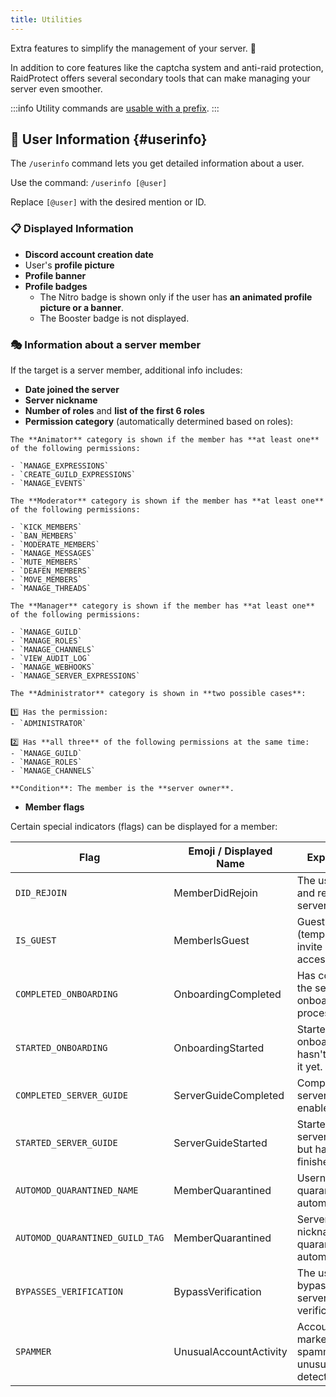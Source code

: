 ```yaml
---
title: Utilities
---
```



Extra features to simplify the management of your server. 🔧

In addition to core features like the captcha system and anti-raid protection, RaidProtect offers several secondary tools that can make managing your server even smoother.

:::info
Utility commands are [usable with a prefix](../guides/prefix.md).
:::

## 👤 User Information {#userinfo}

The `/userinfo` command lets you get detailed information about a user.

Use the command: ```/userinfo [@user]```

Replace `[@user]` with the desired mention or ID.

### 📋 Displayed Information

- **Discord account creation date**
- User's **profile picture**
- **Profile banner**
- **Profile badges**
  - The Nitro badge is shown only if the user has **an animated profile picture or a banner**.
  - The Booster badge is not displayed.


### 🎭 Information about a server member

If the target is a server member, additional info includes:

- **Date joined the server**
- **Server nickname**
- **Number of roles** and **list of the first 6 roles**
- **Permission category** (automatically determined based on roles):

<Tabs>
  <TabItem value="animator" label="🟦 Animator">

    The **Animator** category is shown if the member has **at least one** of the following permissions:

    - `MANAGE_EXPRESSIONS`
    - `CREATE_GUILD_EXPRESSIONS`
    - `MANAGE_EVENTS`

  </TabItem>
  <TabItem value="moderator" label="🟨 Moderator">

    The **Moderator** category is shown if the member has **at least one** of the following permissions:

    - `KICK_MEMBERS`
    - `BAN_MEMBERS`
    - `MODERATE_MEMBERS`
    - `MANAGE_MESSAGES`
    - `MUTE_MEMBERS`
    - `DEAFEN_MEMBERS`
    - `MOVE_MEMBERS`
    - `MANAGE_THREADS`

  </TabItem>
  <TabItem value="manager" label="🟧 Manager">

    The **Manager** category is shown if the member has **at least one** of the following permissions:

    - `MANAGE_GUILD`
    - `MANAGE_ROLES`
    - `MANAGE_CHANNELS`
    - `VIEW_AUDIT_LOG`
    - `MANAGE_WEBHOOKS`
    - `MANAGE_SERVER_EXPRESSIONS`

  </TabItem>
  <TabItem value="admin" label="🟥 Administrator">

    The **Administrator** category is shown in **two possible cases**:

    1️⃣ Has the permission:
    - `ADMINISTRATOR`

    2️⃣ Has **all three** of the following permissions at the same time:
    - `MANAGE_GUILD`
    - `MANAGE_ROLES`
    - `MANAGE_CHANNELS`

  </TabItem>
  <TabItem value="owner" label="🟩 Owner" default>

    **Condition**: The member is the **server owner**.

  </TabItem>
</Tabs>

- **Member flags**

Certain special indicators (flags) can be displayed for a member:

| Flag                                      | Emoji / Displayed Name       | Explanation                                                        |
| ----------------------------------------- | ---------------------------- | ------------------------------------------------------------------ |
| `DID_REJOIN`                             | MemberDidRejoin              | The user left and rejoined the server.                             |
| `IS_GUEST`                               | MemberIsGuest                | Guest member (temporary invite or guest access).                   |
| `COMPLETED_ONBOARDING`                   | OnboardingCompleted          | Has completed the server onboarding process.                        |
| `STARTED_ONBOARDING`                     | OnboardingStarted            | Started onboarding but hasn't finished it yet.                      |
| `COMPLETED_SERVER_GUIDE`                 | ServerGuideCompleted         | Completed the server guide if enabled.                              |
| `STARTED_SERVER_GUIDE`                   | ServerGuideStarted           | Started the server guide but hasn't finished it.                     |
| `AUTOMOD_QUARANTINED_NAME`               | MemberQuarantined            | Username quarantined by automoderation.                             |
| `AUTOMOD_QUARANTINED_GUILD_TAG`          | MemberQuarantined            | Server tag or nickname quarantined by automod.                      |
| `BYPASSES_VERIFICATION`                  | BypassVerification           | The user can bypass the server's verification.                       |
| `SPAMMER`                                | UnusualAccountActivity       | Account marked as spammer or unusual activity detected.             |